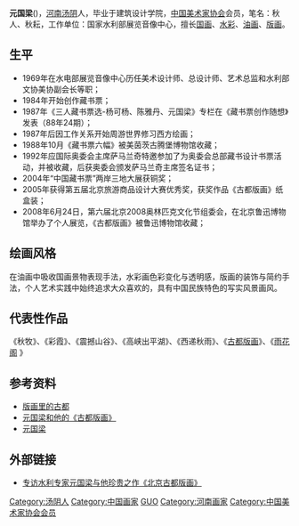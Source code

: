 {{multiple issues|
{{advert|time=2014-06-12T13:53:59+00:00}}
{{expand|time=2014-06-12T13:53:59+00:00}}
}}
'''元国梁'''({{bd|1937年|5月||}})，[[河南|河南]][[汤阴|汤阴]]人，毕业于建筑设计学院，[[中国美术家协会|中国美术家协会]]会员，笔名：秋人、秋耘，工作单位：国家水利部展览音像中心，擅长[[国画|国画]]、[[水彩|水彩]]、[[油画|油画]]、[[版画|版画]]。 
<br />

==生平==
* 1969年在水电部展览音像中心历任美术设计师、总设计师、艺术总监和水利部文协美协副会长等职；
* 1984年开始创作藏书票；
* 1987年《三人藏书票选-杨可杨、陈雅丹、元国梁》专栏在《藏书票创作随想》发表（88年24期）；
* 1987年后因工作关系开始周游世界修习西方绘画；
* 1988年10月《藏书票六幅》被美茵茨古腾堡博物馆收藏；
* 1992年应国际奥委会主席萨马兰奇特邀参加了为奥委会总部藏书设计书票活动，并被收藏，后获奥委会颁发萨马兰奇主席签名证书；
* 2004年“中国藏书票”两岸三地大展获铜奖；
* 2005年获得第五届北京旅游商品设计大赛优秀奖，获奖作品《古都版画》纸盒装；
* 2008年6月24日，第六届北京2008奥林匹克文化节组委会，在北京鲁迅博物馆举办了个人展览，《古都版画》被鲁迅博物馆收藏；

==绘画风格==
在油画中吸收国画景物表现手法，水彩画色彩变化与透明感，版画的装饰与简约手法，个人艺术实践中始终追求大众喜欢的，具有中国民族特色的写实风景画风。

==代表性作品==
《秋牧》、《彩霞》、《震撼山谷》、《高峡出平湖》、《西递秋雨》、《[http://whjd.jxwmw.cn/system/2008/09/17/010066721.shtml 古都版画]{{Dead link|date=2018年10月 |bot=InternetArchiveBot |fix-attempted=yes }}》、《[http://auction.artron.net/paimai-art5000630019/ 雨花阁] {{Wayback|url=http://auction.artron.net/paimai-art5000630019/ |date=20191206185149 }}》

==参考资料==
* [http://paper.people.com.cn/rmrbhwb/html/2008-06/13/content_38239.htm 版画里的古都] {{Wayback|url=http://paper.people.com.cn/rmrbhwb/html/2008-06/13/content_38239.htm |date=20160304061204 }}
* [http://whjd.jxwmw.cn/system/2008/09/17/010066721.shtml 元国梁和他的《古都版画》]{{Dead link|date=2018年10月 |bot=InternetArchiveBot |fix-attempted=yes }}
* [http://www.showchina.org/zt/bjyhxh/yhj/200811/t234887.htm 元国梁] {{Wayback|url=http://www.showchina.org/zt/bjyhxh/yhj/200811/t234887.htm |date=20190915114354 }}

==外部链接==
* [http://2008.sina.com.cn/other/2008-06-13/121494657.shtml 专访水利专家元国梁与他珍贵之作《北京古都版画》] {{Wayback|url=http://2008.sina.com.cn/other/2008-06-13/121494657.shtml |date=20190915013602 }}

{{Authority control}}
{{DEFAULTSORT:Y}}
[[Category:汤阴人|Category:汤阴人]]
[[Category:中国画家|Category:中国画家]]
[[Category:元姓|GUO]]
[[Category:河南画家|Category:河南画家]]
[[Category:中国美术家协会会员|Category:中国美术家协会会员]]